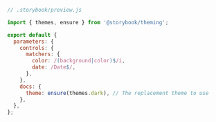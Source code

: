 ```js
// .storybook/preview.js

import { themes, ensure } from '@storybook/theming';

export default {
  parameters: {
    controls: {
      matchers: {
        color: /(background|color)$/i,
        date: /Date$/,
      },
    },
    docs: {
      theme: ensure(themes.dark), // The replacement theme to use
    },
  },
};
```
